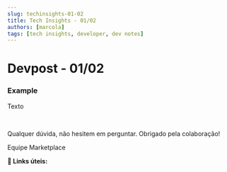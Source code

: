 ```yaml
---
slug: techinsights-01-02
title: Tech Insights - 01/02
authors: [marcola]
tags: [tech insights, developer, dev notes]
---
```


# Devpost - 01/02

### Example

Texto

<br />

Qualquer dúvida, não hesitem em perguntar. Obrigado pela colaboração!

Equipe Marketplace

**:memo: Links úteis:**